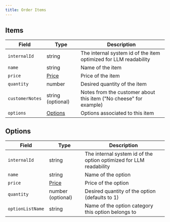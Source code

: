 ```yaml
---
title: Order Items
---
```


## Items

| Field           | Type                                 | Description                                                       |
| --------------- | ------------------------------------ | ----------------------------------------------------------------- |
| `internalId`    | string                               | The internal system id of the item optimized for LLM readability  |
| `name`          | string                               | Name of the item                                                  |
| `price`         | [Price](/chatbot/types/common/price) | Price of the item                                                 |
| `quantity`      | number                               | Desired quantity of the item                                      |
| `customerNotes` | string (optional)                    | Notes from the customer about this item ("No cheese" for example) |
| `options`       | [Options](#options)                  | Options associated to this item                                   |

## Options

| Field            | Type                                 | Description                                                        |
| ---------------- | ------------------------------------ | ------------------------------------------------------------------ |
| `internalId`     | string                               | The internal system id of the option optimized for LLM readability |
| `name`           | string                               | Name of the option                                                 |
| `price`          | [Price](/chatbot/types/common/price) | Price of the option                                                |
| `quantity`       | number (optional)                    | Desired quantity of the option (defaults to 1)                     |
| `optionListName` | string                               | Name of the option category this option belongs to                 |
